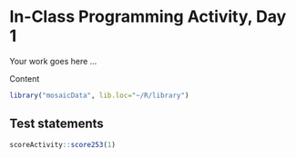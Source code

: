 # In-Class Programming Activity, Day 1

Your work goes here ...

Content
```r
library("mosaicData", lib.loc="~/R/library")
```

## Test statements

```r
scoreActivity::score253(1)
```